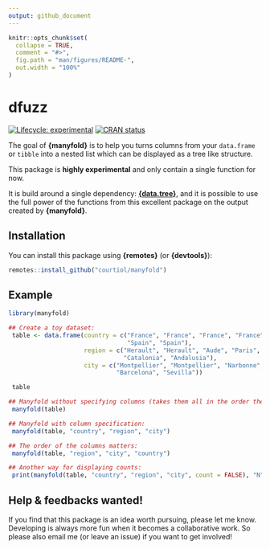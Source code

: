 ```yaml
---
output: github_document
---
```


<!-- README.md is generated from README.Rmd. Please edit that file -->

```r
knitr::opts_chunk$set(
  collapse = TRUE,
  comment = "#>",
  fig.path = "man/figures/README-",
  out.width = "100%"
)
```

# dfuzz

<!-- badges: start -->
[![Lifecycle: experimental](https://img.shields.io/badge/lifecycle-experimental-orange.svg)](https://www.tidyverse.org/lifecycle/#experimental)
[![CRAN status](https://www.r-pkg.org/badges/version/manyfold)](https://CRAN.R-project.org/package=manyfold)
<!-- badges: end -->

The goal of __{manyfold}__ is to help you turns columns from your `data.frame` or `tibble` into a nested list which can be displayed as a tree like structure.

This package is __highly experimental__ and only contain a single function for now.

It is build around a single dependency: [__{data.tree}__](https://github.com/gluc/data.tree), and it is possible to use the full power of the functions from this excellent package on the output created by __{manyfold}__.


## Installation

You can install this package using __{remotes}__ (or __{devtools}__):

```r
remotes::install_github("courtiol/manyfold")
```

## Example

```r
library(manyfold)

## Create a toy dataset:
 table <- data.frame(country = c("France", "France", "France", "France",
                                 "Spain", "Spain"),
                     region = c("Herault", "Herault", "Aude", "Paris",
                                "Catalonia", "Andalusia"),
                     city = c("Montpellier", "Montpellier", "Narbonne", "Paris",
                              "Barcelona", "Sevilla"))

 table

## Manyfold without specifying columns (takes them all in the order they come):
 manyfold(table)

## Manyfold with column specification:
 manyfold(table, "country", "region", "city")

## The order of the columns matters:
 manyfold(table, "region", "city", "country")

## Another way for displaying counts:
 print(manyfold(table, "country", "region", "city", count = FALSE), "N")
```

## Help \& feedbacks wanted!

If you find that this package is an idea worth pursuing, please let me know.
Developing is always more fun when it becomes a collaborative work.
So please also email me (or leave an issue) if you want to get involved!
